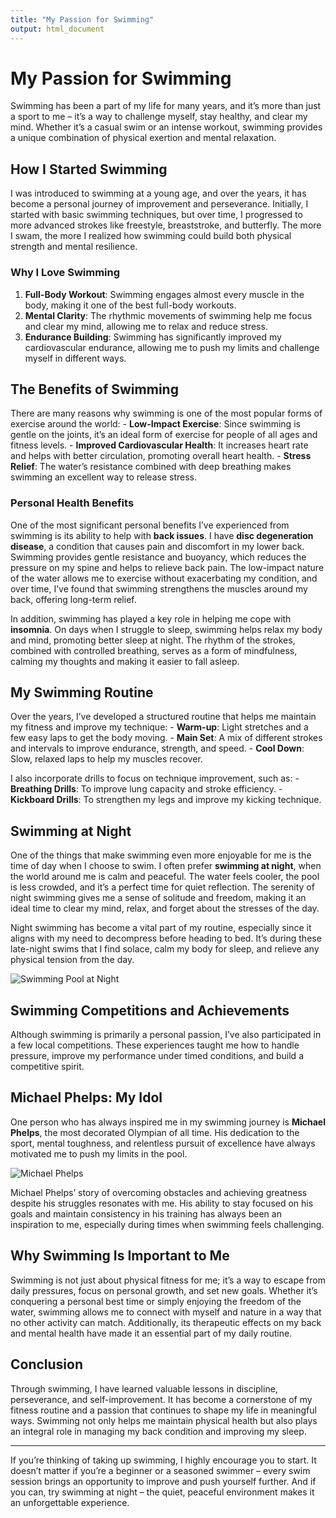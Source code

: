 ```yaml
---
title: "My Passion for Swimming"
output: html_document
---
```


# My Passion for Swimming

Swimming has been a part of my life for many years, and it's more than just a sport to me – it's a way to challenge myself, stay healthy, and clear my mind. Whether it's a casual swim or an intense workout, swimming provides a unique combination of physical exertion and mental relaxation.

## How I Started Swimming

I was introduced to swimming at a young age, and over the years, it has become a personal journey of improvement and perseverance. Initially, I started with basic swimming techniques, but over time, I progressed to more advanced strokes like freestyle, breaststroke, and butterfly. The more I swam, the more I realized how swimming could build both physical strength and mental resilience.

### Why I Love Swimming
1. **Full-Body Workout**: Swimming engages almost every muscle in the body, making it one of the best full-body workouts.
2. **Mental Clarity**: The rhythmic movements of swimming help me focus and clear my mind, allowing me to relax and reduce stress.
3. **Endurance Building**: Swimming has significantly improved my cardiovascular endurance, allowing me to push my limits and challenge myself in different ways.

## The Benefits of Swimming

There are many reasons why swimming is one of the most popular forms of exercise around the world:
- **Low-Impact Exercise**: Since swimming is gentle on the joints, it's an ideal form of exercise for people of all ages and fitness levels.
- **Improved Cardiovascular Health**: It increases heart rate and helps with better circulation, promoting overall heart health.
- **Stress Relief**: The water’s resistance combined with deep breathing makes swimming an excellent way to release stress.

### Personal Health Benefits

One of the most significant personal benefits I’ve experienced from swimming is its ability to help with **back issues**. I have **disc degeneration disease**, a condition that causes pain and discomfort in my lower back. Swimming provides gentle resistance and buoyancy, which reduces the pressure on my spine and helps to relieve back pain. The low-impact nature of the water allows me to exercise without exacerbating my condition, and over time, I’ve found that swimming strengthens the muscles around my back, offering long-term relief.

In addition, swimming has played a key role in helping me cope with **insomnia**. On days when I struggle to sleep, swimming helps relax my body and mind, promoting better sleep at night. The rhythm of the strokes, combined with controlled breathing, serves as a form of mindfulness, calming my thoughts and making it easier to fall asleep.

## My Swimming Routine

Over the years, I’ve developed a structured routine that helps me maintain my fitness and improve my technique:
- **Warm-up**: Light stretches and a few easy laps to get the body moving.
- **Main Set**: A mix of different strokes and intervals to improve endurance, strength, and speed.
- **Cool Down**: Slow, relaxed laps to help my muscles recover.

I also incorporate drills to focus on technique improvement, such as:
- **Breathing Drills**: To improve lung capacity and stroke efficiency.
- **Kickboard Drills**: To strengthen my legs and improve my kicking technique.

## Swimming at Night

One of the things that make swimming even more enjoyable for me is the time of day when I choose to swim. I often prefer **swimming at night**, when the world around me is calm and peaceful. The water feels cooler, the pool is less crowded, and it’s a perfect time for quiet reflection. The serenity of night swimming gives me a sense of solitude and freedom, making it an ideal time to clear my mind, relax, and forget about the stresses of the day.

Night swimming has become a vital part of my routine, especially since it aligns with my need to decompress before heading to bed. It’s during these late-night swims that I find solace, calm my body for sleep, and relieve any physical tension from the day.

![Swimming Pool at Night](path/to/your/swimming_pool_night_image.jpg)  <!-- Add an image of you swimming at night or a pool during the evening -->

## Swimming Competitions and Achievements

Although swimming is primarily a personal passion, I’ve also participated in a few local competitions. These experiences taught me how to handle pressure, improve my performance under timed conditions, and build a competitive spirit. 

## Michael Phelps: My Idol

One person who has always inspired me in my swimming journey is **Michael Phelps**, the most decorated Olympian of all time. His dedication to the sport, mental toughness, and relentless pursuit of excellence have always motivated me to push my limits in the pool.

![Michael Phelps](path/to/michaelphelps.jpg)  <!-- Add an image of Michael Phelps -->

Michael Phelps' story of overcoming obstacles and achieving greatness despite his struggles resonates with me. His ability to stay focused on his goals and maintain consistency in his training has always been an inspiration to me, especially during times when swimming feels challenging.

## Why Swimming Is Important to Me

Swimming is not just about physical fitness for me; it’s a way to escape from daily pressures, focus on personal growth, and set new goals. Whether it’s conquering a personal best time or simply enjoying the freedom of the water, swimming allows me to connect with myself and nature in a way that no other activity can match. Additionally, its therapeutic effects on my back and mental health have made it an essential part of my daily routine.

## Conclusion

Through swimming, I have learned valuable lessons in discipline, perseverance, and self-improvement. It has become a cornerstone of my fitness routine and a passion that continues to shape my life in meaningful ways. Swimming not only helps me maintain physical health but also plays an integral role in managing my back condition and improving my sleep.

---

If you’re thinking of taking up swimming, I highly encourage you to start. It doesn’t matter if you’re a beginner or a seasoned swimmer – every swim session brings an opportunity to improve and push yourself further. And if you can, try swimming at night – the quiet, peaceful environment makes it an unforgettable experience.

